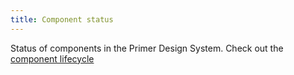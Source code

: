 ```yaml
---
title: Component status
---
```



<!-- Link will be available once https://github.com/primer/design/pull/354 merges -->

Status of components in the Primer Design System. Check out the [component lifecycle](/guides/contribute/component-lifecycle)

<StatusTable />
